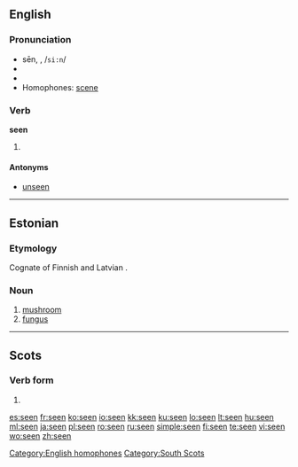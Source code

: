 {{also|Seen|sen}}
==English==

{{rank|heart|going|knew|206|seen|better|name|among}}

===Pronunciation===
* sēn, {{IPAchar|/siːn/}}, /<tt>si:n</tt>/
* {{audio|en-us-seen.ogg|Audio (US)}}
* {{rhymes|iːn}}
* Homophones: [[scene]]

===Verb===
'''seen'''

# {{past participle of|[[see]]}}

====Antonyms====
* [[unseen]]

<!-- Please, add translations on the page for the base form "see"-->

[[Category:English homophones]]

----

==Estonian==
{{wikipedia|lang=et|Seened}}

===Etymology===
Cognate of Finnish {{term|sieni}} and Latvian {{term|sēne}}.

===Noun===
{{infl|et|noun|genitive|seene}}

# [[mushroom]]
# [[fungus]]

----

==Scots==

===Verb form===
{{infl|sco|verb form}}

# {{past participle of|[[sei]]}}

[[Category:South Scots]]

[[es:seen]]
[[fr:seen]]
[[ko:seen]]
[[io:seen]]
[[kk:seen]]
[[ku:seen]]
[[lo:seen]]
[[lt:seen]]
[[hu:seen]]
[[ml:seen]]
[[ja:seen]]
[[pl:seen]]
[[ro:seen]]
[[ru:seen]]
[[simple:seen]]
[[fi:seen]]
[[te:seen]]
[[vi:seen]]
[[wo:seen]]
[[zh:seen]]